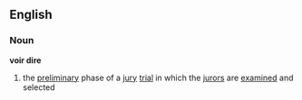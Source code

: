 ==English==
=== Noun ===
'''voir dire'''
# the [[preliminary]] phase of a [[jury]] [[trial]] in which the [[jurors]] are [[examined]] and selected